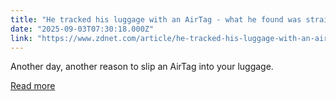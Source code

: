 ```yaml
---
title: "He tracked his luggage with an AirTag - what he found was straight out of a movie"
date: "2025-09-03T07:30:18.000Z"
link: "https://www.zdnet.com/article/he-tracked-his-luggage-with-an-airtag-what-he-found-was-straight-out-of-a-movie/"
---
```


Another day, another reason to slip an AirTag into your luggage.

[Read more](https://www.zdnet.com/article/he-tracked-his-luggage-with-an-airtag-what-he-found-was-straight-out-of-a-movie/)

